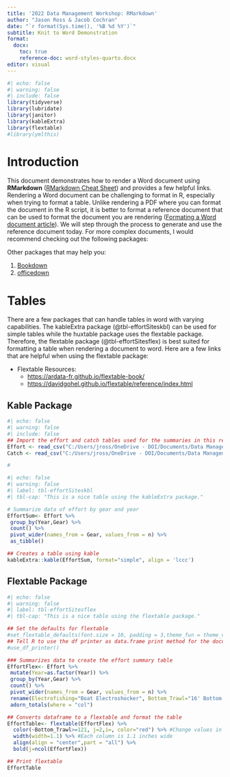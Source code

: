 ```yaml
---
title: '2022 Data Management Workshop: RMarkdown'
author: "Jason Ross & Jacob Cochran"
date: "`r format(Sys.time(), '%B %d %Y')`"
subtitle: Knit to Word Demonstration
format: 
  docx:
    toc: true
    reference-doc: word-styles-quarto.docx
editor: visual
---
```


```r
#| echo: false
#| warning: false
#| include: false
library(tidyverse)
library(lubridate)
library(janitor)
library(kableExtra)
library(flextable)
#library(ymlthis)
```

# Introduction

This document demonstrates how to render a Word document using **RMarkdown** ([RMarkdown Cheat Sheet](https://www.rstudio.com/wp-content/uploads/2015/02/rmarkdown-cheatsheet.pdf)) and provides a few helpful links. Rendering a Word document can be challenging to format in R, especially when trying to format a table. Unlike rendering a PDF where you can format the document in the R script, it is better to format a reference document that can be used to format the document you are rendering ([Formating a Word document article](https://rmarkdown.rstudio.com/articles_docx.html)). We will step through the process to generate and use the reference document today. For more complex documents, I would recommend checking out the following packages:

Other packages that may help you:

1.  [Bookdown](https://bookdown.org/)
2.  [officedown](https://ardata-fr.github.io/flextable-book/index.html)

# Tables

There are a few packages that can handle tables in word with varying capabilities. The kableExtra package (@tbl-effortSiteskbl) can be used for simple tables while the huxtable package uses the flextable package. Therefore, the flextable package (@tbl-effortSitesflex) is best suited for formatting a table when rendering a document to word. Here are a few links that are helpful when using the flextable package:

-   Flextable Resources:
    -   <https://ardata-fr.github.io/flextable-book/>
    -   <https://davidgohel.github.io/flextable/reference/index.html>

## Kable Package

```r
#| echo: false
#| warning: false
#| include: false
## Import the effort and catch tables used for the summaries in this report
Effort <- read_csv("C:/Users/jross/OneDrive - DOI/Documents/Data Management/2022 R Markdown Training/Effort_Example.csv")
Catch <- read_csv("C:/Users/jross/OneDrive - DOI/Documents/Data Management/2022 R Markdown Training/Catch_Example.csv")

#

```

```r
#| echo: false
#| warning: false
#| label: tbl-effortSiteskbl
#| tbl-cap: "This is a nice table using the kableExtra package."

# Summarize data of effort by gear and year
EffortSum<- Effort %>%
 group_by(Year,Gear) %>%
 count() %>%
 pivot_wider(names_from = Gear, values_from = n) %>%
 as_tibble() 

## Creates a table using kable
kableExtra::kable(EffortSum, format="simple", align = 'lccc')

```

## Flextable Package

```r
#| echo: false
#| warning: false
#| label: tbl-effortSitesflex
#| tbl-cap: "This is a nice table using the flextable package."

## Set the defaults for flextable
#set_flextable_defaults(font.size = 10, padding = 3,theme_fun = theme_vanilla,layout = "autofit")
## Tell R to use the df printer as data.frame print method for the document 
#use_df_printer()

### Summarizes data to create the effort summary table
EffortFlex<- Effort %>% 
 mutate(Year=as.factor(Year)) %>% 
 group_by(Year,Gear) %>% 
 count() %>% 
 pivot_wider(names_from = Gear, values_from = n) %>% 
 rename(Electrofishing="Boat Electroshocker", Bottom_Trawl="16' Bottom Trawl (4.9 m)") %>% 
 adorn_totals(where = "col") 

## Converts dataframe to a flextable and format the table
EffortTable<- flextable(EffortFlex) %>%
  color(~Bottom_Trawl>=121, j=2,i=, color="red") %>% #Change values in column 2(j) if values in Bottom_Trawl >121%>%  
  width(width=1.1) %>% #Each column is 1.1 inches wide
  align(align = "center",part = "all") %>%
  bold(j=ncol(EffortFlex))

## Print flextable
EffortTable
```
